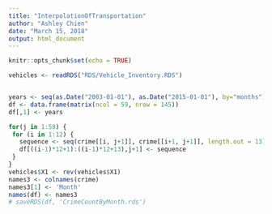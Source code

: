 ```yaml
---
title: "InterpolationOfTransportation"
author: "Ashley Chien"
date: "March 15, 2018"
output: html_document
---
```


```r
knitr::opts_chunk$set(echo = TRUE)
```

```r

vehicles <- readRDS("RDS/Vehicle_Inventory.RDS")


years <- seq(as.Date("2003-01-01"), as.Date("2015-01-01"), by="months")
df <- data.frame(matrix(ncol = 59, nrow = 145))
df[,1] <- years

for(j in 1:58) {
 for (i in 1:12) {
   sequence <- seq(crime[[i, j+1]], crime[[i+1, j+1]], length.out = 13)
   df[((i-1)*12+1):((i-1)*12+13),j+1] <- sequence
 }
}
vehicles$X1 <- rev(vehicles$X1)
names3 <- colnames(crime)
names3[1] <- 'Month'
names(df) <- names3
# saveRDS(df, 'CrimeCountByMonth.rds')


```